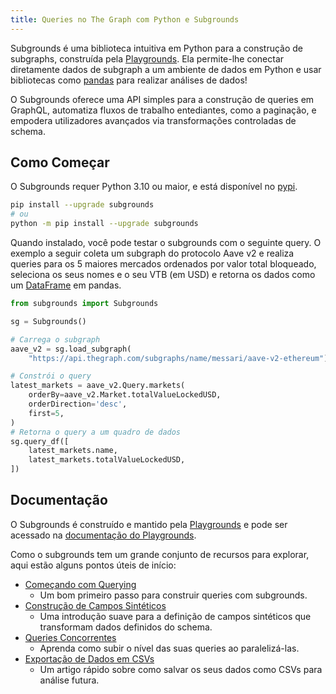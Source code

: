 ```yaml
---
title: Queries no The Graph com Python e Subgrounds
---
```


Subgrounds é uma biblioteca intuitiva em Python para a construção de subgraphs, construída pela [Playgrounds](https://playgrounds.network/). Ela permite-lhe conectar diretamente dados de subgraph a um ambiente de dados em Python e usar bibliotecas como [pandas](https://pandas.pydata.org/) para realizar análises de dados!

O Subgrounds oferece uma API simples para a construção de queries em GraphQL, automatiza fluxos de trabalho entediantes, como a paginação, e empodera utilizadores avançados via transformações controladas de schema.

## Como Começar

O Subgrounds requer Python 3.10 ou maior, e está disponível no [pypi](https://pypi.org/project/subgrounds/).

```bash
pip install --upgrade subgrounds
# ou
python -m pip install --upgrade subgrounds
```

Quando instalado, você pode testar o subgrounds com o seguinte query. O exemplo a seguir coleta um subgraph do protocolo Aave v2 e realiza queries para os 5 maiores mercados ordenados por valor total bloqueado, seleciona os seus nomes e o seu VTB (em USD) e retorna os dados como um [DataFrame](https://pandas.pydata.org/pandas-docs/dev/reference/api/pandas.DataFrame.html#pandas.DataFrame) em pandas.

```python
from subgrounds import Subgrounds

sg = Subgrounds()

# Carrega o subgraph
aave_v2 = sg.load_subgraph(
    "https://api.thegraph.com/subgraphs/name/messari/aave-v2-ethereum")

# Constrói o query
latest_markets = aave_v2.Query.markets(
    orderBy=aave_v2.Market.totalValueLockedUSD,
    orderDirection='desc',
    first=5,
)
# Retorna o query a um quadro de dados
sg.query_df([
    latest_markets.name,
    latest_markets.totalValueLockedUSD,
])
```

## Documentação

O Subgrounds é construído e mantido pela [Playgrounds](https://playgrounds.network/) e pode ser acessado na [documentação do Playgrounds](https://docs.playgrounds.network/subgrounds).

Como o subgrounds tem um grande conjunto de recursos para explorar, aqui estão alguns pontos úteis de início:

- [Começando com Querying](https://docs.playgrounds.network/subgrounds/getting_started/basics/)
  - Um bom primeiro passo para construir queries com subgrounds.
- [Construção de Campos Sintéticos](https://docs.playgrounds.network/subgrounds/getting_started/synthetic_fields/)
  - Uma introdução suave para a definição de campos sintéticos que transformam dados definidos do schema.
- [Queries Concorrentes](https://docs.playgrounds.network/subgrounds/getting_started/async/)
  - Aprenda como subir o nível das suas queries ao paralelizá-las.
- [Exportação de Dados em CSVs](https://docs.playgrounds.network/subgrounds/faq/exporting/)
  - Um artigo rápido sobre como salvar os seus dados como CSVs para análise futura.
